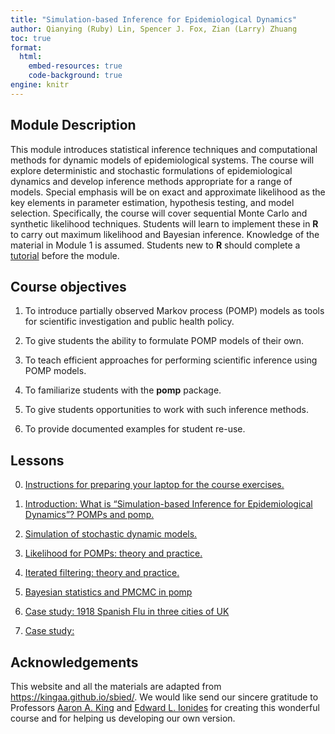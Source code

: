 ```yaml
---
title: "Simulation-based Inference for Epidemiological Dynamics"
author: Qianying (Ruby) Lin, Spencer J. Fox, Zian (Larry) Zhuang
toc: true
format:
  html:
    embed-resources: true
    code-background: true
engine: knitr
---
```


## Module Description

This module introduces statistical inference techniques and computational methods for dynamic models of epidemiological systems. The course will explore deterministic and stochastic formulations of epidemiological dynamics and develop inference methods appropriate for a range of models. Special emphasis will be on exact and approximate likelihood as the key elements in parameter estimation, hypothesis testing, and model selection. Specifically, the course will cover sequential Monte Carlo and synthetic likelihood techniques. Students will learn to implement these in **R** to carry out maximum likelihood and Bayesian inference. Knowledge of the material in Module 1 is assumed. Students new to **R** should complete a [tutorial](https://kingaa.github.io/R_Tutorial/) before the module.

## Course objectives

1.  To introduce partially observed Markov process (POMP) models as tools for scientific investigation and public health policy.

2.  To give students the ability to formulate POMP models of their own.

3.  To teach efficient approaches for performing scientific inference using POMP models.

4.  To familiarize students with the **pomp** package.

5.  To give students opportunities to work with such inference methods.

6.  To provide documented examples for student re-use.

## Lessons

0.  [Instructions for preparing your laptop for the course exercises.](https://rubbislam.quarto.pub/episim/instruction.html)

1.  [Introduction: What is “Simulation-based Inference for Epidemiological Dynamics”? POMPs and pomp.](https://rubbislam.quarto.pub/episim/introduction.html)

2.  [Simulation of stochastic dynamic models.](https://rubbislam.quarto.pub/episim/simulation.html)

3.  [Likelihood for POMPs: theory and practice.](https://rubbislam.quarto.pub/episim/likelihood.html)

4.  [Iterated filtering: theory and practice.](https://rubbislam.quarto.pub/episim/iterated.html)

5.  [Bayesian statistics and PMCMC in pomp](https://rubbislam.quarto.pub/episim/pmcmc.html)

6.  [Case study: 1918 Spanish Flu in three cities of UK](https://rubbislam.quarto.pub/episim/case%20study.html)

7.  [Case study:](https://rubbislam.quarto.pub/episim/case%20study.html)

## Acknowledgements

This website and all the materials are adapted from <https://kingaa.github.io/sbied/>. We would like send our sincere gratitude to Professors [Aaron A. King](https://kinglab.eeb.lsa.umich.edu/king) and [Edward L. Ionides](https://dept.stat.lsa.umich.edu/~ionides/) for creating this wonderful course and for helping us developing our own version.
